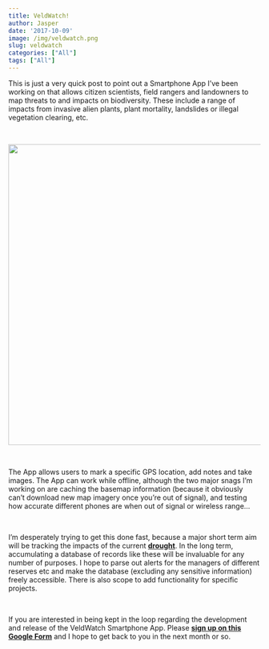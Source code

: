 ```yaml
---
title: VeldWatch!
author: Jasper
date: '2017-10-09'
image: /img/veldwatch.png
slug: veldwatch
categories: ["All"]
tags: ["All"]
---
```


This is just a very quick post to point out a Smartphone App I've been working on that allows citizen scientists, field rangers and landowners to map threats to and impacts on biodiversity. These include a range of impacts from invasive alien plants, plant mortality, landslides or illegal vegetation clearing, etc. 

<br>

<img src="/img/veldwatchscreenshots.png" width="600"/>

<br>

The App allows users to mark a specific GPS location, add notes and take images. The App can work while offline, although the two major snags I'm working on are caching the basemap information (because it obviously can't download new map imagery once you're out of signal), and testing how accurate different phones are when out of signal or wireless range...

<br>

I'm desperately trying to get this done fast, because a major short term aim will be tracking the impacts of the current [**drought**](http://www.ecologi.st/post/2017-04-01-Langrivier/). In the long term, accumulating a database of records like these will be invaluable for any number of purposes. I hope to parse out alerts for the managers of different reserves etc and make the database (excluding any sensitive information) freely accessible. There is also scope to add functionality for specific projects.

<br>

If you are interested in being kept in the loop regarding the development and release of the VeldWatch Smartphone App. Please [**sign up on this Google Form**](https://goo.gl/forms/FPLxYT4dOzZjbwKt1) and I hope to get back to you in the next month or so.
